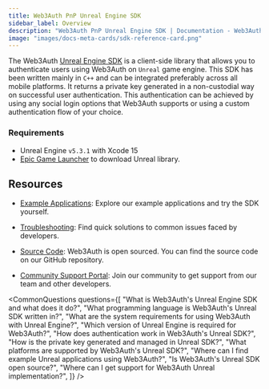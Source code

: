 ```yaml
---
title: Web3Auth PnP Unreal Engine SDK
sidebar_label: Overview
description: "Web3Auth PnP Unreal Engine SDK | Documentation - Web3Auth"
image: "images/docs-meta-cards/sdk-reference-card.png"
---
```



The Web3Auth [Unreal Engine SDK](https://github.com/Web3Auth/web3auth-unreal-sdk) is a client-side
library that allows you to authenticate users using Web3Auth on `Unreal` game engine. This SDK has
been written mainly in `C++` and can be integrated preferably across all mobile platforms. It
returns a private key generated in a non-custodial way on successful user authentication. This
authentication can be achieved by using any social login options that Web3Auth supports or using a
custom authentication flow of your choice.

### Requirements

- Unreal Engine `v5.3.1` with Xcode 15
- [Epic Game Launcher](https://www.unrealengine.com/en-US/download) to download Unreal library.

## Resources

- [Example Applications](./examples): Explore our example applications and try the SDK yourself.

- [Troubleshooting](/troubleshooting): Find quick solutions to common issues faced by developers.

- [Source Code](https://github.com/Web3Auth/web3auth-unreal-sdk): Web3Auth is open sourced. You can
  find the source code on our GitHub repository.

- [Community Support Portal](https://web3auth.io/community/c/help-pnp/pnp-unreal/21): Join our
  community to get support from our team and other developers.

<CommonQuestions
  questions={[
    "What is Web3Auth's Unreal Engine SDK and what does it do?",
    "What programming language is Web3Auth's Unreal SDK written in?",
    "What are the system requirements for using Web3Auth with Unreal Engine?",
    "Which version of Unreal Engine is required for Web3Auth?",
    "How does authentication work in Web3Auth's Unreal SDK?",
    "How is the private key generated and managed in Unreal SDK?",
    "What platforms are supported by Web3Auth's Unreal SDK?",
    "Where can I find example Unreal applications using Web3Auth?",
    "Is Web3Auth's Unreal SDK open source?",
    "Where can I get support for Web3Auth Unreal implementation?",
  ]}
/>
